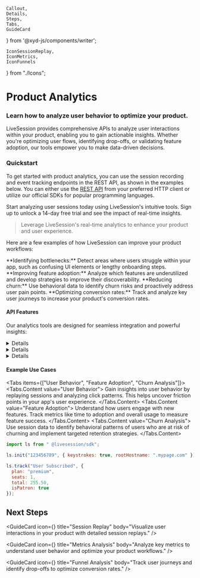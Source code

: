     Callout,
    Details,
    Steps,
    Tabs,
    GuideCard
} from '@xyd-js/components/writer';

    IconSessionReplay,
    IconMetrics,
    IconFunnels
} from "./Icons";

# Product Analytics
### Learn how to analyze user behavior to optimize your product.

LiveSession provides comprehensive APIs to analyze user interactions within your product, enabling you to gain actionable insights. Whether you're optimizing user flows, identifying drop-offs, or validating feature adoption, our tools empower you to make data-driven decisions.

### Quickstart

To get started with product analytics, you can use the session recording and event tracking endpoints in the REST API, as shown in the examples below. You can either use the [REST API](https://livesession.com/docs/api) from your preferred HTTP client or utilize our official SDKs for popular programming languages.

<Callout>
    Start analyzing user sessions today using LiveSession's intuitive tools. Sign up to unlock a 14-day free trial and
    see the impact of real-time insights.
</Callout>

> Leverage LiveSession's real-time analytics to enhance your product and user experience.

Here are a few examples of how LiveSession can improve your product workflows:

<Steps>
    <Steps.Item>
        **Identifying bottlenecks:** Detect areas where users struggle within your app, such as confusing UI elements or
        lengthy onboarding steps.
    </Steps.Item>
    <Steps.Item>
        **Improving feature adoption:** Analyze which features are underutilized and develop strategies to improve their
        discoverability.
    </Steps.Item>
    <Steps.Item>
        **Reducing churn:** Use behavioral data to identify churn risks and proactively address user pain points.
    </Steps.Item>
    <Steps.Item>
        **Optimizing conversion rates:** Track and analyze key user journeys to increase your product's conversion
        rates.
    </Steps.Item>
</Steps>

#### API Features
Our analytics tools are designed for seamless integration and powerful insights:

<div>
    <Details label="Session Replay">
        LiveSession offers detailed session replays, allowing you to visualize user interactions in your product.
    </Details>
    <Details label="Custom Events">
        Track custom events tailored to your specific business needs for deeper analytics.
    </Details>
</div>

<div>
    <Details kind="secondary" title="Learn More" label="Advanced Features">
        Dive deeper into advanced analytics, including segmentation, funnel analysis, and heatmaps.
    </Details>
</div>

#### Example Use Cases
<Tabs items={["User Behavior", "Feature Adoption", "Churn Analysis"]}>
    <Tabs.Content value="User Behavior">
        Gain insights into user behavior by replaying sessions and analyzing click patterns. This helps uncover friction
        points in your app's user experience.
    </Tabs.Content>
    <Tabs.Content value="Feature Adoption">
        Understand how users engage with new features. Track metrics like time to adoption and overall usage to measure
        feature success.
    </Tabs.Content>
    <Tabs.Content value="Churn Analysis">
        Use session data to identify behavioral patterns of users who are at risk of churning and implement targeted
        retention strategies.
    </Tabs.Content>
</Tabs>

```js Track User Events
import ls from " @livesession/sdk";

ls.init("123456789", { keystrokes: true, rootHostname: ".mypage.com" });

ls.track("User Subscribed", {
  plan: "premium",
  seats: 1,
  total: 255.50,
  isPatron: true
});
```

## Next Steps

<GuideCard
    icon={<IconSessionReplay/>}
    title="Session Replay"
    body="Visualize user interactions in your product with detailed session replays."
/>

<GuideCard
    icon={<IconMetrics/>}
    title="Metrics Analysis"
    body="Analyze key metrics to understand user behavior and optimize your product workflows."
/>

<GuideCard
    icon={<IconFunnels/>}
    title="Funnel Analysis"
    body="Track user journeys and identify drop-offs to optimize conversion rates."
/>